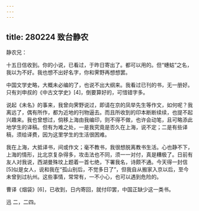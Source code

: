 ```yaml
---
---
---
```

title: 280224 致台静农
---




静农兄：

十五日信收到。你的小说，已看过，于昨日寄出了。都可以用的。但“蟪蛄”之名，我以为不好。我也想不出好名字，你和霁野再想想罢。

中国文学史略，大概未必编的了，也说不出大纲来。我看过已刊的书，无一册好。只有刘申叔的《中古文学史》[4]，倒要算好的，可惜错字多。

说起《未名》的事来，我曾向霁野说过，即请在京的凤举先生等作文，如何呢？我离远了，偶有所作，都为近地的刊物逼去。而且所收到的印本断断续续，也提不起兴趣来。我也曾想过，倘移上海由我编印，则不得不做，也许会动笔，且可略添此地学生的译稿。但有为难之处，一是我究竟是否久在上海，说不定；二是有些译稿，须给译费，因为这里学生的生活很困难。

我在上海，大抵译书，间或作文；毫不教书，我很想脱离教书生活。心也静不下，上海的情形，比北京复杂得多，攻击法也不同，须一一对付，真是糟极了。日前有友人对我说，西湖曼殊坟上题着一首七绝，下署我名，诗颇不通。今天得一封信[5]似是女人，说和我在“孤山别后，不觉多日了”，但我自从搬家入京以后，至今未曾到过杭州。这些事情，常常有，一不小心，也可以遇到危险的。

曹译《烟袋》[6]，已收到，日内寄回，就付印罢，中国正缺少这一类书。

迅 二，二四。
